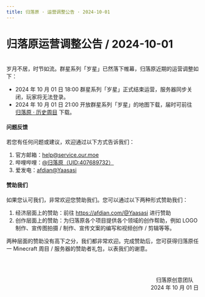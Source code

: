 ```yaml
---
title: 归落原 · 运营调整公告 · 2024-10-01
---
```


# 归落原运营调整公告 / 2024-10-01

<br />
岁月不居，时节如流。群星系列「岁星」已然落下帷幕，归落原近期的运营调整如下：

- 2024 年 10 月 01 日 18:00 群星系列「岁星」正式结束运营，服务器同步关闭，玩家将无法登录。
- 2024 年 10 月 01 日 21:00 开放群星系列「岁星」的地图下载，届时可前往 [归落原 · 历史周目](../../docs/wiki/previous_playthrough) 下载。


#### 问题反馈

若您有任何问题或建议，欢迎通过以下方式告诉我们：

1. 官方邮箱：help@service.our.moe
2. 哔哩哔哩：[@归落原（UID:407689732）](https://space.bilibili.com/407689732)
3. 爱发电：[afdian@Yaasasi](https://afdian.com/@Yaasasi)


#### 赞助我们

如果您认可我们，非常欢迎您赞助我们。您可以通过以下两种形式赞助我们：

1. 经济层面上的赞助：前往 https://afdian.com/@Yaasasi 进行赞助
2. 创作层面上的赞助：为归落原各个项目提供各个领域的创作帮助，例如 LOGO 制作、宣传图拍摄 / 制作、宣传文案的编写和视频创作 / 剪辑等等。

两种层面的赞助没有高下之分，我们都非常欢迎。完成赞助后，您可获得归落原任一 Minecraft 周目 / 服务器的赞助者礼包，以表我们的谢意。


<br /><br /><p align="right">归落原创意团队&emsp;<br />2024 年 10 月 01 日</p>